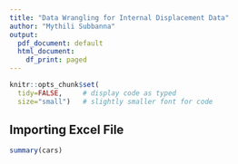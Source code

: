 ```yaml
---
title: "Data Wrangling for Internal Displacement Data"
author: "Mythili Subbanna"
output:
  pdf_document: default
  html_document:
    df_print: paged
---
```


```r

knitr::opts_chunk$set(
  tidy=FALSE,     # display code as typed
  size="small")   # slightly smaller font for code
```

## Importing Excel File


```r
summary(cars)
```

